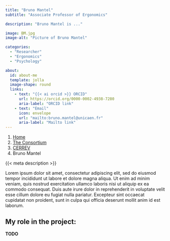 ```yaml
---
title: "Bruno Mantel"
subtitle: "Associate Professor of Ergonomics"

description: "Bruno Mantel is ..."

image: BM.jpg
image-alt: "Picture of Bruno Mantel"

categories:
  - "Researcher"
  - "Ergonomics"
  - "Psychology"

about:
  id: about-me
  template: jolla
  image-shape: round
  links:
    - text: "{{< ai orcid >}} ORCID"
      url: https://orcid.org/0000-0002-4938-7280
      aria-label: "ORCID link"
    - text: "Email"
      icon: envelope
      url: "mailto:bruno.mantel@unicaen.fr"
      aria-label: "Mailto link"
---
```


<!-- TODO: auto-generate with R ? Make an extension ? -->

<nav aria-label="breadcrumb">
  <ol class="breadcrumb">
    <li class="breadcrumb-item"><a href="/">Home</a></li>
    <li class="breadcrumb-item"><a href="/content/consortium/">The Consortium</a></li>
    <li class="breadcrumb-item"><a href="/content/consortium/CERREV/">CERREV</a></li>
    <li class="breadcrumb-item active" aria-current="page">Bruno Mantel</li>
  </ol>
</nav>

:::{#about-me}

{{< meta description >}}

:::

Lorem ipsum dolor sit amet, consectetur adipiscing elit, sed do eiusmod tempor incididunt ut labore et dolore magna aliqua. Ut enim ad minim veniam, quis nostrud exercitation ullamco laboris nisi ut aliquip ex ea commodo consequat. Duis aute irure dolor in reprehenderit in voluptate velit esse cillum dolore eu fugiat nulla pariatur. Excepteur sint occaecat cupidatat non proident, sunt in culpa qui officia deserunt mollit anim id est laborum.

## My role in the project:

**TODO**